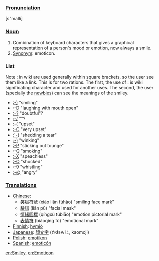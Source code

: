 ===[[Pronunciation]]===
[s"maIli]

===[[Noun]]===
# Combination of keyboard characters that gives a graphical representation of a person's mood or emotion, now always a smile.
# [[Synonym]]: emoticon.

===List===
Note : in wiki are used generally within square brackets, so the user see them like a link. This is for two rations. The first, the use of : is wiki significating character and used for another uses. The second, the user (specially the [[newbie]]s) can see the meanings of the smiley.

*[[:-)]] "smiling"
*[[:-D]] "laughing with mouth open"
*[[:-?]] "doubtful"?
*[[:-/]] ""?
*[[:-(]] "upset"
*[[:-C]] "very upset"
*[[:´-(]] "shedding a tear"
*[[;-)]] "winking"
*[[:-P]] "sticking out tounge"
*[[:-Q]] "smoking"
*[[:-X]] "speachless"
*[[:-O]] "shocked"
*[[:-9]] "whistling"
*[[:-@]] "angry"

===[[Translation]]s===
*[[Chinese]]: 
** [[笑]][[臉]][[符]][[號]] (xiào liǎn fúhào) "smiling face mark"
** [[臉]][[譜]] (liǎn pǔ) "facial mask"
** [[情]][[緒]][[圖]][[標]] (qíngxù túbiāo) "emotion pictorial mark"
** [[表]][[情]][[符]] (biǎoqíng fú) "emotional mark"
*[[Finnish]]: [[hymiö]]
*[[Japanese]]: [[顔文字]] (かおもじ, kaomoji)
*[[Polish]]: [[emotikon]]
*[[Spanish]]: [[emoticón]]

[[en:Smiley]], [[en:Emoticon]]